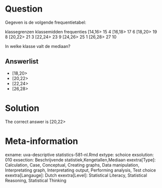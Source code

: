 Question
========

Gegeven is de volgende frequentietabel:

klassegrenzen klassemidden frequenties
[14,16> 15 4
[16,18> 17 6
[18,20> 19 8
[20,22> 21 3
[22,24> 23 9
[24,26> 25 1
[26,28> 27 10

In welke klasse valt de mediaan? 

Answerlist
----------
* [18,20>
* [20,22>
* [22,24>
* [26,28>

Solution
========

The correct answer is  [20,22> 

Meta-information
================
exname: uva-descriptive statistics-581-nl.Rmd 
extype: schoice 
exsolution: 010 
exsection: Beschrijvende statistiek,Kengetallen,Mediaan 
exextra[Type]: Calculation, Case, Conceptual, Creating graphs, Data manipulation, Interpretating graph, Interpretating output, Performing analysis, Test choice 
exextra[Langauge]: Dutch 
exextra[Level]: Statistical Literacy, Statistical Reasoning, Statistical Thinking 
